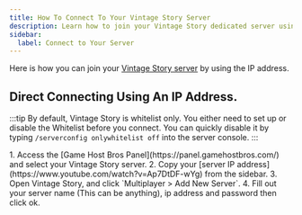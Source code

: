 ```yaml
---
title: How To Connect To Your Vintage Story Server
description: Learn how to join your Vintage Story dedicated server using the IP address.
sidebar:
  label: Connect to Your Server
---
```


Here is how you can join your [Vintage Story server](https://www.gamehostbros.com/vintage-story-server-hosting/) by using the IP address.

## Direct Connecting Using An IP Address.

:::tip
By default, Vintage Story is whitelist only. You either need to set up or disable the Whitelist before you connect. You can quickly disable it by typing `/serverconfig onlywhitelist off` into the server console.
:::

<Steps>
1. Access the [Game Host Bros Panel](https://panel.gamehostbros.com/) and select your Vintage Story server.
2. Copy your [server IP address](https://www.youtube.com/watch?v=Ap7DtDF-wYg) from the sidebar. 
3. Open Vintage Story, and click `Multiplayer > Add New Server`.
4. Fill out your server name (This can be anything), ip address and password then click ok.
</Steps>
